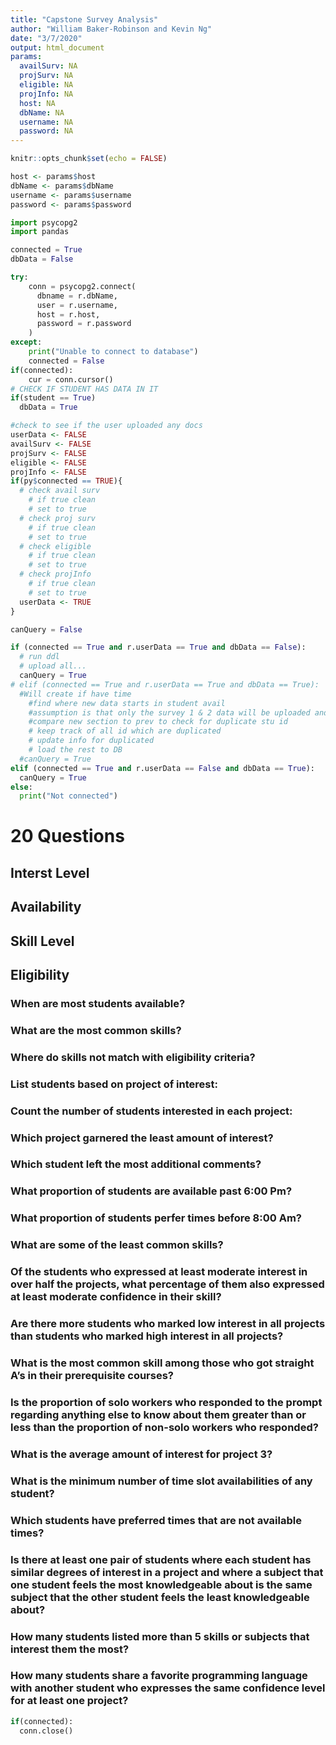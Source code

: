 ```yaml
---
title: "Capstone Survey Analysis"
author: "William Baker-Robinson and Kevin Ng"
date: "3/7/2020"
output: html_document
params:
  availSurv: NA
  projSurv: NA
  eligible: NA
  projInfo: NA
  host: NA
  dbName: NA
  username: NA
  password: NA
---
```


```r
knitr::opts_chunk$set(echo = FALSE)
```

```r
host <- params$host
dbName <- params$dbName
username <- params$username
password <- params$password
```

```python
import psycopg2
import pandas

connected = True
dbData = False

try:
    conn = psycopg2.connect(
      dbname = r.dbName,
      user = r.username,
      host = r.host,
      password = r.password
    )
except:
    print("Unable to connect to database")
    connected = False
if(connected):
    cur = conn.cursor()
# CHECK IF STUDENT HAS DATA IN IT
if(student == True)
  dbData = True
```

```r
#check to see if the user uploaded any docs
userData <- FALSE
availSurv <- FALSE
projSurv <- FALSE
eligible <- FALSE
projInfo <- FALSE
if(py$connected == TRUE){
  # check avail surv
    # if true clean
    # set to true
  # check proj surv
    # if true clean
    # set to true
  # check eligible
    # if true clean
    # set to true
  # check projInfo
    # if true clean
    # set to true
  userData <- TRUE
}
```

```python
canQuery = False

if (connected == True and r.userData == True and dbData == False):
  # run ddl 
  # upload all...
  canQuery = True
# elif (connected == True and r.userData == True and dbData == True):
  #Will create if have time
    #find where new data starts in student avail
    #assumption is that only the survey 1 & 2 data will be uploaded and updated like this
    #compare new section to prev to check for duplicate stu id
    # keep track of all id which are duplicated
    # update info for duplicated
    # load the rest to DB
  #canQuery = True
elif (connected == True and r.userData == False and dbData == True):
  canQuery = True  
else:
  print("Not connected")
```
# 20 Questions  

## Interst Level  

## Availability  

## Skill Level  

## Eligibility  

### When are most students available?  

### What are the most common skills?  

### Where do skills not match with eligibility criteria?  

### List students based on project of interest:  

### Count the number of students interested in each project:  

### Which project garnered the least amount of interest?  

### Which student left the most additional comments?  

### What proportion of students are available past 6:00 Pm?  

### What proportion of students perfer times before 8:00 Am?

### What are some of the least common skills?  

### Of the students who expressed at least moderate interest in over half the projects, what percentage of them also expressed at least moderate confidence in their skill?   

### Are there more students who marked low interest in all projects than students who marked high interest in all projects?  

### What is the most common skill among those who got straight A’s in their prerequisite courses?  

### Is the proportion of solo workers who responded to the prompt regarding anything else to know about them greater than or less than the proportion of non-solo workers who responded?  

### What is the average amount of interest for project 3?  

### What is the minimum number of time slot availabilities of any student?  

### Which students have preferred times that are not available times?  

### Is there at least one pair of students where each student has similar degrees of interest in a project and where a subject that one student feels the most knowledgeable about is the same subject that the other student feels the least knowledgeable about? 

### How many students listed more than 5 skills or subjects that interest them the most?  

### How many students share a favorite programming language with another student who expresses the same confidence level for at least one project?  

```python
if(connected):
  conn.close()
```

